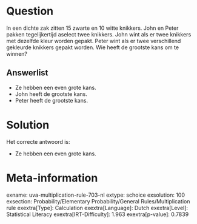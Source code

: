 Question
========

In een dichte zak zitten 15 zwarte en 10 witte knikkers. John en Peter
pakken tegelijkertijd aselect twee knikkers. John wint als er twee
knikkers met dezelfde kleur worden gepakt. Peter wint als er twee
verschillend gekleurde knikkers gepakt worden. Wie heeft de grootste
kans om te winnen?


Answerlist
----------

* Ze hebben een even grote kans.
* John heeft de grootste kans.
* Peter heeft de grootste kans.

Solution
========

Het correcte antwoord is: 

* Ze hebben een even grote kans.

Meta-information
================
exname: uva-multiplication-rule-703-nl
extype: schoice
exsolution: 100
exsection: Probability/Elementary Probability/General Rules/Multiplication rule
exextra[Type]: Calculation
exextra[Language]: Dutch
exextra[Level]: Statistical Literacy
exextra[IRT-Difficulty]: 1.963
exextra[p-value]: 0.7839
